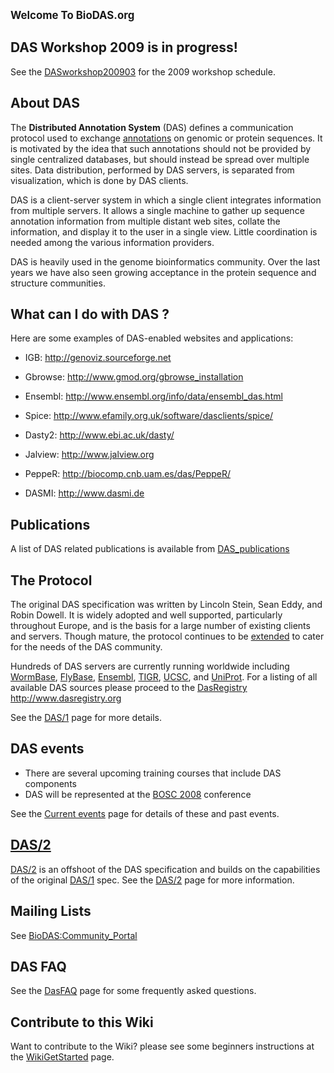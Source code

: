 <big>'''Welcome To BioDAS.org'''</big>

==DAS Workshop 2009 is in progress!==

See the [[DASworkshop200903]] for the 2009 workshop schedule.

== About DAS ==

The <b>Distributed Annotation System</b> (DAS) defines a communication protocol used 
to exchange [http://en.wikipedia.org/wiki/Genome_project#Genome_annotation annotations] on genomic or protein sequences. 
It is motivated by the idea that such annotations 
should not be provided by single centralized databases, but should instead be spread 
over multiple sites. Data distribution, performed by DAS servers, is separated
from visualization, which is done by DAS clients.

DAS is a client-server system in which a single client integrates information from 
multiple servers. It allows a single machine to gather up sequence annotation 
information from multiple distant web sites, collate the information, and display it
to the user in a single view. Little coordination is needed among the various 
information providers.

DAS is heavily used in the genome bioinformatics community. Over the last years we have also
seen growing acceptance in the protein sequence and structure communities.

== What can I do with DAS ? ==

Here are some examples of DAS-enabled websites and applications:

* IGB: http://genoviz.sourceforge.net

* Gbrowse: http://www.gmod.org/gbrowse_installation

* Ensembl: http://www.ensembl.org/info/data/ensembl_das.html

* Spice: http://www.efamily.org.uk/software/dasclients/spice/

* Dasty2: http://www.ebi.ac.uk/dasty/

* Jalview: http://www.jalview.org

* PeppeR: http://biocomp.cnb.uam.es/das/PeppeR/

* DASMI: http://www.dasmi.de

== Publications ==

A list of DAS related publications is available from [[DAS_publications]]

== The Protocol ==

The original DAS specification was written by Lincoln Stein, Sean Eddy, and Robin Dowell. It is widely adopted and well supported, particularly throughout Europe, and is the basis for a large number of existing clients and servers. Though mature, the protocol continues to be [http://www.dasregistry.org/spec_1.53E.jsp extended] to cater for the needs of the DAS community.

Hundreds of DAS servers are currently running worldwide including [http://www.wormbase.org/ WormBase], [http://www.flybase.org/ FlyBase], [http://www.ensembl.org/ Ensembl], [http://www.tigr.org/ TIGR],  [http://genome.ucsc.edu/ UCSC], and [http://www.ebi.ac.uk/uniprot-das/ UniProt]. For a listing of all available DAS sources please proceed to the [[DasRegistry]] http://www.dasregistry.org

See the [[DAS/1]] page for more details.

== DAS events ==

* There are several upcoming training courses that include DAS components
* DAS will be represented at the [http://open-bio.org/wiki/BOSC_2008 BOSC 2008] conference

See the [[Current events]] page for details of these and past events.

== [[DAS/2]] ==

[[DAS/2]] is an offshoot of the DAS specification and builds on the capabilities of the original [[DAS/1]] spec. See the [[DAS/2]] page for more information.

== Mailing Lists ==

See [[BioDAS:Community_Portal]]

== DAS FAQ ==

See the [[DasFAQ]] page for some frequently asked questions.

== Contribute to this Wiki ==

Want to contribute to the Wiki? please see some beginners instructions at the [[WikiGetStarted]] page.